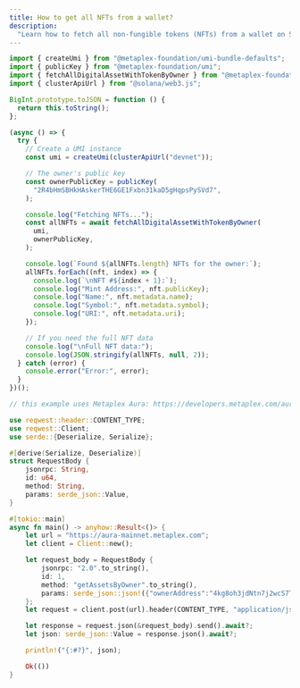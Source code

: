 ```yaml
---
title: How to get all NFTs from a wallet?
description:
  "Learn how to fetch all non-fungible tokens (NFTs) from a wallet on Solana."
---
```


<CodeTabs storage="cookbook">

```typescript !! title="Legacy"
import { createUmi } from "@metaplex-foundation/umi-bundle-defaults";
import { publicKey } from "@metaplex-foundation/umi";
import { fetchAllDigitalAssetWithTokenByOwner } from "@metaplex-foundation/mpl-token-metadata";
import { clusterApiUrl } from "@solana/web3.js";

BigInt.prototype.toJSON = function () {
  return this.toString();
};

(async () => {
  try {
    // Create a UMI instance
    const umi = createUmi(clusterApiUrl("devnet"));

    // The owner's public key
    const ownerPublicKey = publicKey(
      "2R4bHmSBHkHAskerTHE6GE1Fxbn31kaD5gHqpsPySVd7",
    );

    console.log("Fetching NFTs...");
    const allNFTs = await fetchAllDigitalAssetWithTokenByOwner(
      umi,
      ownerPublicKey,
    );

    console.log(`Found ${allNFTs.length} NFTs for the owner:`);
    allNFTs.forEach((nft, index) => {
      console.log(`\nNFT #${index + 1}:`);
      console.log("Mint Address:", nft.publicKey);
      console.log("Name:", nft.metadata.name);
      console.log("Symbol:", nft.metadata.symbol);
      console.log("URI:", nft.metadata.uri);
    });

    // If you need the full NFT data
    console.log("\nFull NFT data:");
    console.log(JSON.stringify(allNFTs, null, 2));
  } catch (error) {
    console.error("Error:", error);
  }
})();
```

```rust !! title="Rust"
// this example uses Metaplex Aura: https://developers.metaplex.com/aura

use reqwest::header::CONTENT_TYPE;
use reqwest::Client;
use serde::{Deserialize, Serialize};

#[derive(Serialize, Deserialize)]
struct RequestBody {
    jsonrpc: String,
    id: u64,
    method: String,
    params: serde_json::Value,
}

#[tokio::main]
async fn main() -> anyhow::Result<()> {
    let url = "https://aura-mainnet.metaplex.com";
    let client = Client::new();

    let request_body = RequestBody {
        jsonrpc: "2.0".to_string(),
        id: 1,
        method: "getAssetsByOwner".to_string(),
        params: serde_json::json!({"ownerAddress":"4kg8oh3jdNtn7j2wcS7TrUua31AgbLzDVkBZgTAe44aF"}),
    };
    let request = client.post(url).header(CONTENT_TYPE, "application/json");

    let response = request.json(&request_body).send().await?;
    let json: serde_json::Value = response.json().await?;

    println!("{:#?}", json);

    Ok(())
}
```

</CodeTabs>
